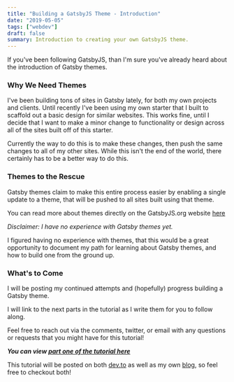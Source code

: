 ```yaml
---
title: "Building a GatsbyJS Theme - Introduction"
date: "2019-05-05"
tags: ["webdev"]
draft: false
summary: Introduction to creating your own GatsbyJS theme.
---
```


If you've been following GatsbyJS, than I'm sure you've already heard about the introduction of Gatsby themes.

### Why We Need Themes

I've been building tons of sites in Gatsby lately, for both my own projects and clients. Until recently I've been using my own starter that I built to scaffold out a basic design for similar websites. This works fine, until I decide that I want to make a minor change to functionality or design across all of the sites built off of this starter.

Currently the way to do this is to make these changes, then push the same changes to all of my other sites. While this isn't the end of the world, there certainly has to be a better way to do this.

### Themes to the Rescue

Gatsby themes claim to make this entire process easier by enabling a single update to a theme, that will be pushed to all sites built using that theme.

You can read more about themes directly on the GatsbyJS.org website [here](https://www.gatsbyjs.org/docs/themes/introduction/)

_Disclaimer: I have no experience with Gatsby themes yet._

I figured having no experience with themes, that this would be a great opportunity to document my path for learning about Gatsby themes, and how to build one from the ground up.

### What's to Come

I will be posting my continued attempts and (hopefully) progress building a Gatsby theme.

I will link to the next parts in the tutorial as I write them for you to follow along.

Feel free to reach out via the comments, twitter, or email with any questions or requests that you might have for this tutorial!

**_You can view [part one of the tutorial here](https://billyjacoby.dev/building-a-gatsbyjs-theme-part-one)_**

This tutorial will be posted on both [dev.to](https://dev.to/billyjacoby) as well as my own [blog](https://billyjacoby.dev/blog), so feel free to checkout both!
